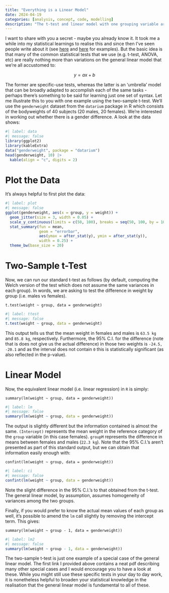 ```yaml
---
title: "Everything is a Linear Model"
date: 2024-04-19
categories: [analysis, concept, code, modelling]
description: "The t-test and linear model with one grouping variable are two sides of the same coin."
---
```


I want to share with you a secret - maybe you already know it. It took me a while into my statistical learnings to realise this and since then I've seen people write about it (see [here](https://lindeloev.github.io/tests-as-linear/) and [here](https://danielroelfs.com/blog/everything-is-a-linear-model/) for examples). But the basic idea is that many of the common statistical tests that we use (e.g. t-test, ANOVA, etc) are really nothing more than variations on the general linear model that we're all accustomed to:

$$ y = ax + b $$

The former are specific-use tests, whereas the latter is an 'umbrella' model that can be broadly adapted to accomplish each of the same tasks - perhaps there's something to be said for learning just one set of syntax. Let me illustrate this to you with one example using the two-sample t-test. We'll use the `genderweight` dataset from the `datarium` package in R which consists of the bodyweights of 40 subjects (20 males, 20 females). We're interested in working out whether there is a gender difference. A look at the data shows:

```r
#| label: data
#| message: false
library(ggplot2)
library(kableExtra)
data("genderweight", package = "datarium")
head(genderweight, 10) |> 
  kable(align = "c", digits = 2)
```

# Plot the Data

It's always helpful to first plot the data:

```r
#| label: plot
#| message: false
ggplot(genderweight, aes(x = group, y = weight)) +
  geom_jitter(size = 3, width = 0.05) +
  scale_y_continuous(limits = c(50, 100), breaks = seq(50, 100, by = 10)) +
  stat_summary(fun = mean, 
               geom = "errorbar", 
               aes(ymax = after_stat(y), ymin = after_stat(y)), 
               width = 0.25) +
  theme_bw(base_size = 20)
```

# Two-Sample t-Test

Now, we can run our standard t-test as follows (by default, computing the Welch version of the test which does not assume the same variances in each group). In words, we are asking to test the difference in weight by group (i.e. males vs females).

`t.test(weight ~ group, data = genderweight)`

```r
#| label: ttest
#| message: false
t.test(weight ~ group, data = genderweight)
```

This output tells us that the mean weight in females and males is `63.5 kg` and `85.8 kg`, respectively. Furthermore, the 95% C.I. for the difference (note that is does not give us the actual difference) in those two weights is `-24.5, -20.1` and as the interval does not contain `0` this is statistically significant (as also reflected in the p-value).

# Linear Model

Now, the equivalent linear model (i.e. linear regression) in `R` is simply:

`summary(lm(weight ~ group, data = genderweight))`

```r
#| label: lm
#| message: false
summary(lm(weight ~ group, data = genderweight))
```

The output is slightly different but the information contained is almost the same. `(Intercept)` represents the mean weight in the reference category of the `group` variable (in this case females). `groupM` represents the difference in means between females and males (`22.3 kg`). Note that the 95% C.I.'s aren't presented as part of this standard output, but we can obtain that information easily enough with:

`confint(lm(weight ~ group, data = genderweight))`

```r
#| label: ci
#| message: false
confint(lm(weight ~ group, data = genderweight))
```

Note the slight difference in the 95% C.I.'s to that obtained from the t-test. The general linear model, by assumption, assumes homogeneity of variances among the two groups.

Finally, if you would prefer to know the actual mean values of each group as well, it's possible to amend the `lm` call slightly by removing the intercept term. This gives:

`summary(lm(weight ~ group - 1, data = genderweight))`

```r
#| label: lm2
#| message: false
summary(lm(weight ~ group - 1, data = genderweight))
```

The two-sample t-test is just one example of a special case of the general linear model. The first link I provided above contains a neat pdf describing many other special cases and I would encourage you to have a look at these. While you might still use these specific tests in your day to day work, it is nonetheless helpful to broaden your statistical knowledge in the realisation that the general linear model is fundamental to all of these.
